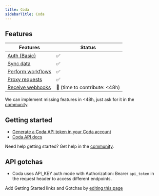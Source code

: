 ```yaml
---
title: Coda
sidebarTitle: Coda
---
```



<Overview />


## Features

| Features | Status |
| - | - |
| [Auth (Basic)](/guides/getting-started/authorize-an-api-from-your-app) | ✅ |
| [Sync data](/guides/getting-started/read-from-an-api) | ✅ |
| [Perform workflows](/guides/getting-started/write-to-an-api) | ✅ |
| [Proxy requests](/guides/proxy-requests-to-an-api) | ✅ |
| [Receive webhooks](/guides/receive-webhooks-from-an-api) | 🚫 (time to contribute: &lt;48h) |

<Tip>We can implement missing features in &lt;48h, just ask for it in the [community](https://nango.dev/slack).</Tip>

## Getting started

-   [Generate a Coda API token in your Coda account](https://coda.io/@pamcha/coda-sync/find-your-api-key-2)
-   [Coda API docs](https://coda.io/developers/apis/v1)

<Tip>Need help getting started? Get help in the [community](https://nango.dev/slack).</Tip>

## API gotchas

- Coda uses API_KEY auth mode with Authorization: Bearer `api_token` in the request header to access different endpoints.

<Note>Add Getting Started links and Gotchas by [editing this page](https://github.com/nangohq/nango/tree/master/docs-v2/integrations/all/coda.mdx)</Note>